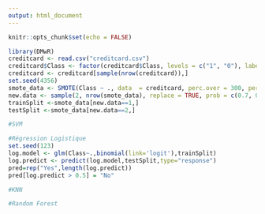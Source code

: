 ```yaml
---
output: html_document
---
```


```r
knitr::opts_chunk$set(echo = FALSE)
```

```r
library(DMwR)
creditcard <- read.csv("creditcard.csv")
creditcard$Class <- factor(creditcard$Class, levels = c("1", "0"), labels = c("Yes", "No"))
creditcard <- creditcard[sample(nrow(creditcard)),]
set.seed(4356)
smote_data <- SMOTE(Class ~ ., data  = creditcard, perc.over = 300, perc.under = 150, k=5)
new.data <- sample(2, nrow(smote_data), replace = TRUE, prob = c(0.7, 0.3))
trainSplit <-smote_data[new.data==1,]
testSplit <-smote_data[new.data==2,]
```

```r
#SVM
```

```r
#Régression Logistique
set.seed(123)
log.model <- glm(Class~.,binomial(link='logit'),trainSplit)
log.predict <- predict(log.model,testSplit,type="response")
pred=rep("Yes",length(log.predict))
pred[log.predict > 0.5] = "No"
```

```r
#KNN
```

```r
#Random Forest
```
